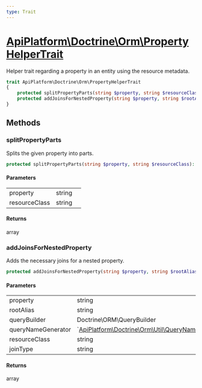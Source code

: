 ```yaml
---
type: Trait
---
```


# [ApiPlatform\Doctrine\Orm\PropertyHelperTrait](/docs/v3.1/reference/Doctrine/Orm/PropertyHelperTrait)

Helper trait regarding a property in an entity using the resource metadata.


```php
trait ApiPlatform\Doctrine\Orm\PropertyHelperTrait
{
    protected splitPropertyParts(string $property, string $resourceClass): array
    protected addJoinsForNestedProperty(string $property, string $rootAlias, Doctrine\ORM\QueryBuilder $queryBuilder, `<a href="/docs/v3.1/reference/Doctrine/Orm/Util/QueryNameGeneratorInterface">ApiPlatform\Doctrine\Orm\Util\QueryNameGeneratorInterface</a>` $queryNameGenerator, string $resourceClass, string $joinType): array
}
```
## Methods

### splitPropertyParts

Splits the given property into parts.

```php
protected splitPropertyParts(string $property, string $resourceClass): array
```

#### Parameters

<table><tbody>
<tr><td>property</td><td>string</td><td></td></tr><tr><td>resourceClass</td><td>string</td><td></td></tr>
</tbody>
</table>

#### Returns

array

### addJoinsForNestedProperty

Adds the necessary joins for a nested property.

```php
protected addJoinsForNestedProperty(string $property, string $rootAlias, Doctrine\ORM\QueryBuilder $queryBuilder, `<a href="/docs/v3.1/reference/Doctrine/Orm/Util/QueryNameGeneratorInterface">ApiPlatform\Doctrine\Orm\Util\QueryNameGeneratorInterface</a>` $queryNameGenerator, string $resourceClass, string $joinType): array
```

#### Parameters

<table><tbody>
<tr><td>property</td><td>string</td><td></td></tr><tr><td>rootAlias</td><td>string</td><td></td></tr><tr><td>queryBuilder</td><td>Doctrine\ORM\QueryBuilder</td><td></td></tr><tr><td>queryNameGenerator</td><td>`<a href="/docs/v3.1/reference/Doctrine/Orm/Util/QueryNameGeneratorInterface">ApiPlatform\Doctrine\Orm\Util\QueryNameGeneratorInterface</a>`</td><td></td></tr><tr><td>resourceClass</td><td>string</td><td></td></tr><tr><td>joinType</td><td>string</td><td></td></tr>
</tbody>
</table>

#### Returns

array
